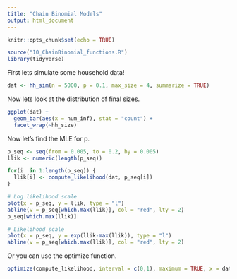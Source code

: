 ```yaml
---
title: "Chain Binomial Models"
output: html_document
---
```


```r
knitr::opts_chunk$set(echo = TRUE)
```

```r
source("10_ChainBinomial_functions.R")
library(tidyverse)
```

First lets simulate some household data!

```r

dat <- hh_sim(n = 5000, p = 0.1, max_size = 4, summarize = TRUE)

```

Now lets look at the distribution of final sizes.

```r
ggplot(dat) +
  geom_bar(aes(x = num_inf), stat = "count") +
  facet_wrap(~hh_size)

```

Now let's find the MLE for p.

```r
p_seq <- seq(from = 0.005, to = 0.2, by = 0.005)
llik <- numeric(length(p_seq))

for(i  in 1:length(p_seq)) {
  llik[i] <- compute_likelihood(dat, p_seq[i])
}

# Log likelihood scale
plot(x = p_seq, y = llik, type = "l")
abline(v = p_seq[which.max(llik)], col = "red", lty = 2)
p_seq[which.max(llik)]

# Likelihood scale
plot(x = p_seq, y = exp(llik-max(llik)), type = "l")
abline(v = p_seq[which.max(llik)], col = "red", lty = 2)

```
Or you can use the optimize function.

```r
optimize(compute_likelihood, interval = c(0,1), maximum = TRUE, x = dat)

```



